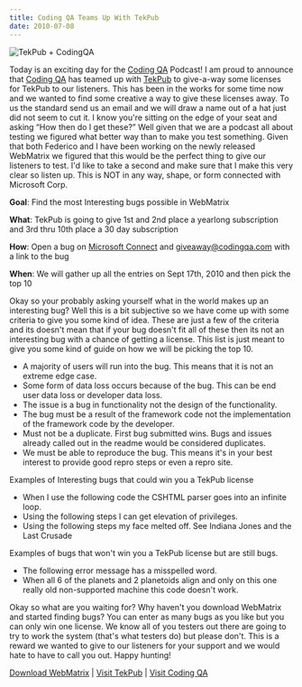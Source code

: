 ```yaml
---
title: Coding QA Teams Up With TekPub
date: 2010-07-08
---
```

![TekPub + CodingQA](/img/posts/TekPubCodingQA.png)

Today is an exciting day for the <a title="Coding QA Podcast" href="http://www.codingqa.com" target="_blank" rel="">Coding QA</a> Podcast! I am proud to announce that <a title="Coding QA Podcast" href="http://www.codingqa.com" target="_blank" rel="">Coding QA</a> has teamed up with <a href="http://www.tekpub.com">TekPub</a> to give-a-way some licenses for TekPub to our listeners. This has been in the works for some time now and we wanted to find some creative a way to give these licenses away. To us the standard send us an email and we will draw a name out of a hat just did not seem to cut it. I know you're sitting on the edge of your seat and asking “How then do I get these?” Well given that we are a podcast all about testing we figured what better way than to make you test something. Given that both Federico and I have been working on the newly released WebMatrix we figured that this would be the perfect thing to give our listeners to test. I'd like to take a second and make sure that I make this very clear so listen up. This is NOT in any way, shape, or form connected with Microsoft Corp.

<strong>Goal</strong>: Find the most Interesting bugs possible in WebMatrix

<strong>What</strong>: TekPub is going to give 1st and 2nd place a yearlong subscription and 3rd thru 10th place a 30 day subscription

<strong>How</strong>: Open a bug on <a href="https://connect.microsoft.com/site1112/">Microsoft Connect</a> and giveaway@codingqa.com with a link to the bug

<strong>When</strong>: We will gather up all the entries on Sept 17th, 2010 and then pick the top 10

Okay so your probably asking yourself what in the world makes up an interesting bug? Well this is a bit subjective so we have come up with some criteria to give you some kind of idea. These are just a few of the criteria and its doesn't mean that if your bug doesn't fit all of these then its not an interesting bug with a chance of getting a license. This list is just meant to give you some kind of guide on how we will be picking the top 10.
<ul>
    <li>A majority of users will run into the bug. This means that it is not an extreme edge case.</li>
    <li>Some form of data loss occurs because of the bug. This can be end user data loss or developer data loss.</li>
    <li>The issue is a bug in functionality not the design of the functionality.</li>
    <li>The bug must be a result of the framework code not the implementation of the framework code by the developer.</li>
    <li>Must not be a duplicate. First bug submitted wins. Bugs and issues already called out in the readme would be considered duplicates.</li>
    <li>We must be able to reproduce the bug. This means it's in your best interest to provide good repro steps or even a repro site.</li>
</ul>
Examples of Interesting bugs that could win you a TekPub license
<ul>
    <li>When I use the following code the CSHTML parser goes into an infinite loop.</li>
    <li>Using the following steps I can get elevation of privileges.</li>
    <li>Using the following steps my face melted off. See Indiana Jones and the Last Crusade</li>
</ul>
Examples of bugs that won't win you a TekPub license but are still bugs.
<ul>
    <li>The following error message has a misspelled word.</li>
    <li>When all 6 of the planets and 2 planetoids align and only on this one really old non-supported machine this code doesn't work.</li>
</ul>
Okay so what are you waiting for? Why haven't you download WebMatrix and started finding bugs? You can enter as many bugs as you like but you can only win one license. We know all of you testers out there are going to try to work the system (that's what testers do) but please don't. This is a reward we wanted to give to our listeners for your support and we would hate to have to call you out. Happy hunting!

<a href="http://www.microsoft.com/web/webmatrix/download/">Download WebMatrix</a> | <a href="http://www.tekpub.com">Visit TekPub</a> | <a href="http://www.codingqa.com">Visit Coding QA</a>
